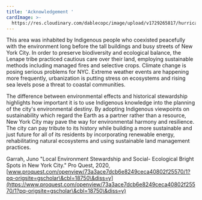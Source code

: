 ```yaml
---
title: 'Acknowledgement '
cardImage: >-
  https://res.cloudinary.com/dablecopc/image/upload/v1729265817/hurricane-sandy/posts/mannahatta_nzplxk.webp
---
```


This area was inhabited by Indigenous people who coexisted peacefully with the environment long before the tall buildings and busy streets of New York City. In order to preserve biodiversity and ecological balance, the Lenape tribe practiced cautious care over their land, employing sustainable methods including managed fires and selective crops. Climate change is posing serious problems for NYC. Extreme weather events are happening more frequently, urbanization is putting stress on ecosystems and rising sea levels pose a threat to coastal communities.

The difference between environmental effects and historical stewardship highlights how important it is to use Indigenous knowledge into the planning of the city's environmental destiny. By adopting Indigenous viewpoints on sustainability which regard the Earth as a partner rather than a resource, New York City may pave the way for environmental harmony and resilience. The city can pay tribute to its history while building a more sustainable and just future for all of its residents by incorporating renewable energy, rehabilitating natural ecosystems and using sustainable land management practices.

Garrah, Juno "Local Environment Stewardship and Social- Ecological Bright Spots in New York City." Pro Quest, 2020, [www.proquest.com/openview/73a3ace7dcb6e8249ceca40802f25570/1?pq-origsite=gscholar\&cbl=18750\&diss=y](https://www.proquest.com/openview/73a3ace7dcb6e8249ceca40802f25570/1?pq-origsite=gscholar\&cbl=18750\&diss=y)
